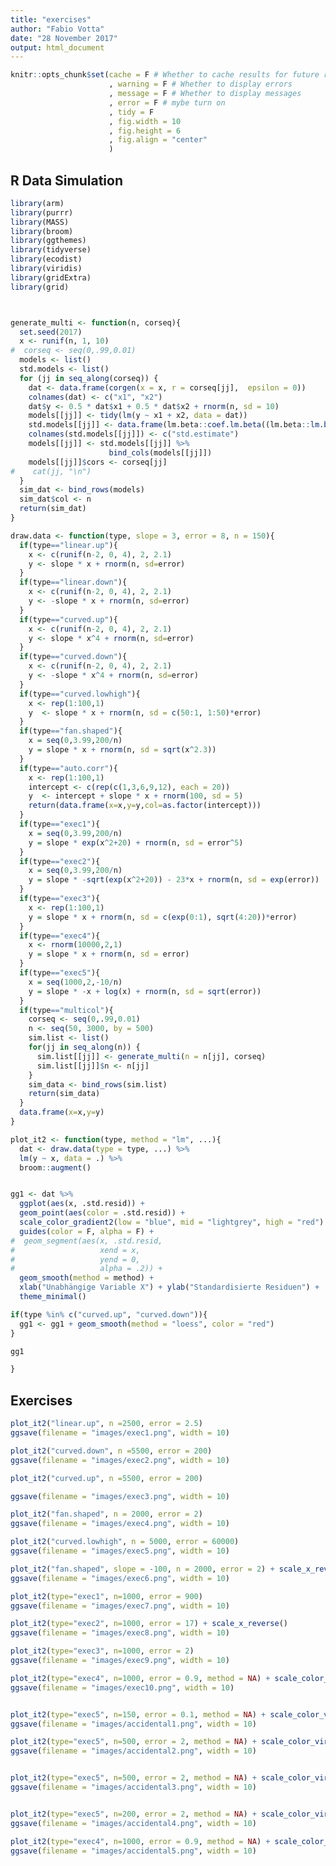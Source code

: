 ```yaml
---
title: "exercises"
author: "Fabio Votta"
date: "28 November 2017"
output: html_document
---
```


```r
knitr::opts_chunk$set(cache = F # Whether to cache results for future renders (efficient!)
                      , warning = F # Whether to display errors
                      , message = F # Whether to display messages
                      , error = F # mybe turn on
                      , tidy = F 
                      , fig.width = 10
                      , fig.height = 6
                      , fig.align = "center"
                      )
```

## R Data Simulation

```r
library(arm)
library(purrr)
library(MASS)
library(broom) 
library(ggthemes)
library(tidyverse)
library(ecodist)
library(viridis)
library(gridExtra)
library(grid)



generate_multi <- function(n, corseq){
  set.seed(2017)
  x <- runif(n, 1, 10)
#  corseq <- seq(0,.99,0.01)
  models <- list()
  std.models <- list()
  for (jj in seq_along(corseq)) {
    dat <- data.frame(corgen(x = x, r = corseq[jj],  epsilon = 0))
    colnames(dat) <- c("x1", "x2")
    dat$y <- 0.5 * dat$x1 + 0.5 * dat$x2 + rnorm(n, sd = 10)
    models[[jj]] <- tidy(lm(y ~ x1 + x2, data = dat))
    std.models[[jj]] <- data.frame(lm.beta::coef.lm.beta((lm.beta::lm.beta(lm(y ~ x1 + x2, data = dat)))))
    colnames(std.models[[jj]]) <- c("std.estimate")  
    models[[jj]] <- std.models[[jj]] %>% 
                      bind_cols(models[[jj]]) 
    models[[jj]]$cors <- corseq[jj]
#    cat(jj, "\n")
  }
  sim_dat <- bind_rows(models)
  sim_dat$col <- n
  return(sim_dat)
}

draw.data <- function(type, slope = 3, error = 8, n = 150){
  if(type=="linear.up"){
    x <- c(runif(n-2, 0, 4), 2, 2.1)
    y <- slope * x + rnorm(n, sd=error)
  }
  if(type=="linear.down"){
    x <- c(runif(n-2, 0, 4), 2, 2.1)
    y <- -slope * x + rnorm(n, sd=error)
  }
  if(type=="curved.up"){
    x <- c(runif(n-2, 0, 4), 2, 2.1)
    y <- slope * x^4 + rnorm(n, sd=error)
  }
  if(type=="curved.down"){
    x <- c(runif(n-2, 0, 4), 2, 2.1)
    y <- -slope * x^4 + rnorm(n, sd=error)
  }
  if(type=="curved.lowhigh"){
    x <- rep(1:100,1)
    y  <- slope * x + rnorm(n, sd = c(50:1, 1:50)*error) 
  }
  if(type=="fan.shaped"){
    x = seq(0,3.99,200/n)
    y = slope * x + rnorm(n, sd = sqrt(x^2.3))
  }
  if(type=="auto.corr"){
    x <- rep(1:100,1)
    intercept <- c(rep(c(1,3,6,9,12), each = 20))
    y  <- intercept + slope * x + rnorm(100, sd = 5) 
    return(data.frame(x=x,y=y,col=as.factor(intercept)))
  }
  if(type=="exec1"){
    x = seq(0,3.99,200/n)
    y = slope * exp(x^2+20) + rnorm(n, sd = error^5)
  }
  if(type=="exec2"){
    x = seq(0,3.99,200/n)
    y = slope * -sqrt(exp(x^2+20)) - 23*x + rnorm(n, sd = exp(error))
  }
  if(type=="exec3"){
    x <- rep(1:100,1)
    y = slope * x + rnorm(n, sd = c(exp(0:1), sqrt(4:20))*error)
  }
  if(type=="exec4"){
    x <- rnorm(10000,2,1)
    y = slope * x + rnorm(n, sd = error)
  }
  if(type=="exec5"){
    x = seq(1000,2,-10/n)
    y = slope * -x + log(x) + rnorm(n, sd = sqrt(error))
  }
  if(type=="multicol"){
    corseq <- seq(0,.99,0.01)
    n <- seq(50, 3000, by = 500)
    sim.list <- list()
    for(jj in seq_along(n)) {
      sim.list[[jj]] <- generate_multi(n = n[jj], corseq)
      sim.list[[jj]]$n <- n[jj]
    } 
    sim_data <- bind_rows(sim.list)
    return(sim_data)
  }
  data.frame(x=x,y=y)
}

plot_it2 <- function(type, method = "lm", ...){
  dat <- draw.data(type = type, ...) %>% 
  lm(y ~ x, data = .) %>% 
  broom::augment() 


gg1 <- dat %>%
  ggplot(aes(x, .std.resid)) + 
  geom_point(aes(color = .std.resid)) +  
  scale_color_gradient2(low = "blue", mid = "lightgrey", high = "red") +
  guides(color = F, alpha = F) +
#  geom_segment(aes(x, .std.resid,
#                   xend = x, 
#                   yend = 0, 
#                   alpha = .2)) +
  geom_smooth(method = method) +
  xlab("Unabhängige Variable X") + ylab("Standardisierte Residuen") + 
  theme_minimal()

if(type %in% c("curved.up", "curved.down")){
  gg1 <- gg1 + geom_smooth(method = "loess", color = "red")
}

gg1

}

```

## Exercises


```r
plot_it2("linear.up", n =2500, error = 2.5)
ggsave(filename = "images/exec1.png", width = 10)

```


```r
plot_it2("curved.down", n =5500, error = 200)
ggsave(filename = "images/exec2.png", width = 10)

```

```r
plot_it2("curved.up", n =5500, error = 200)

ggsave(filename = "images/exec3.png", width = 10)

```


```r
plot_it2("fan.shaped", n = 2000, error = 2)
ggsave(filename = "images/exec4.png", width = 10)

```


```r
plot_it2("curved.lowhigh", n = 5000, error = 60000)
ggsave(filename = "images/exec5.png", width = 10)

```


```r
plot_it2("fan.shaped", slope = -100, n = 2000, error = 2) + scale_x_reverse()
ggsave(filename = "images/exec6.png", width = 10)

```


```r
plot_it2(type="exec1", n=1000, error = 900)
ggsave(filename = "images/exec7.png", width = 10)

plot_it2(type="exec2", n=1000, error = 17) + scale_x_reverse()
ggsave(filename = "images/exec8.png", width = 10)

plot_it2(type="exec3", n=1000, error = 2)
ggsave(filename = "images/exec9.png", width = 10)

plot_it2(type="exec4", n=1000, error = 0.9, method = NA) + scale_color_viridis()
ggsave(filename = "images/exec10.png", width = 10)


plot_it2(type="exec5", n=150, error = 0.1, method = NA) + scale_color_viridis()
ggsave(filename = "images/accidental1.png", width = 10)
```

```r
plot_it2(type="exec5", n=500, error = 2, method = NA) + scale_color_viridis(option = "D") 
ggsave(filename = "images/accidental2.png", width = 10)


plot_it2(type="exec5", n=500, error = 2, method = NA) + scale_color_viridis(option = "D") + scale_y_log10()
ggsave(filename = "images/accidental3.png", width = 10)


plot_it2(type="exec5", n=200, error = 2, method = NA) + scale_color_viridis(option = "B") + scale_y_log10()
ggsave(filename = "images/accidental4.png", width = 10)

```


```r

plot_it2(type="exec4", n=1000, error = 0.9, method = NA) + scale_color_viridis() + scale_y_log10()
ggsave(filename = "images/accidental5.png", width = 10)


```

